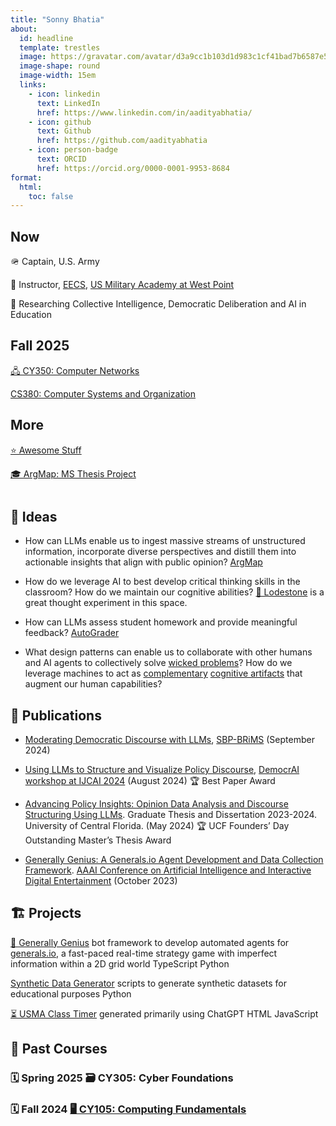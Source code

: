 ```yaml
---
title: "Sonny Bhatia"
about:
  id: headline
  template: trestles
  image: https://gravatar.com/avatar/d3a9cc1b103d1d983c1cf41bad7b6587e5efd5a2525866b9fce14dcb5f949fcf?size=360
  image-shape: round
  image-width: 15em
  links:
    - icon: linkedin
      text: LinkedIn
      href: https://www.linkedin.com/in/aadityabhatia/
    - icon: github
      text: Github
      href: https://github.com/aadityabhatia
    - icon: person-badge
      text: ORCID
      href: https://orcid.org/0000-0001-9953-8684
format:
  html:
    toc: false
---
```


::: {#headline}

## Now

🪖 Captain, U.S. Army

🏫 Instructor, [EECS](https://www.westpoint.edu/academics/departments/electrical-engineering-and-computer-science), [US Military Academy at West Point](https://www.westpoint.edu/)

🔎 Researching [Collective Intelligence]{.btn .btn-secondary .disabled}, [Democratic Deliberation]{.btn .btn-secondary .disabled} and [AI in Education]{.btn .btn-secondary .disabled}


## Fall 2025

[🖧 CY350: Computer Networks](https://cy350.bhatia.dev/){.btn .btn-primary .disabled}

[<i class="bi bi-cpu"></i> CS380: Computer Systems and Organization](https://cs380.bhatia.dev/){.btn .btn-primary .disabled}


## More

[⭐ Awesome Stuff](/awesome){.btn .btn-primary}

[🎓 ArgMap: MS Thesis Project](https://argmap.bhatia.dev/){.btn .btn-primary}

:::

<div style="margin-top: 3em;"></div>


## 🧠 Ideas

- How can LLMs enable us to ingest massive streams of unstructured information, incorporate diverse perspectives and distill them into actionable insights that align with public opinion? [<i class="bi bi-diagram-3"></i> ArgMap](https://argmap.bhatia.dev/){.btn .btn-primary}

- How do we leverage AI to best develop critical thinking skills in the classroom? How do we maintain our cognitive abilities? [🌿 Lodestone](https://maggieappleton.com/lodestone/) is a great thought experiment in this space.

- How can LLMs assess student homework and provide meaningful feedback? [<i class="bi bi-github"></i> AutoGrader](https://github.com/aadityabhatia/autograder){.btn .btn-primary}

- What design patterns can enable us to collaborate with other humans and AI agents to collectively solve [wicked problems](https://en.m.wikipedia.org/wiki/Wicked_problem)? How do we leverage machines to act as [complementary](https://nautil.us/will-ai-harm-us-better-to-ask-how-well-reckon-with-our-hybrid-nature-236098/) [cognitive artifacts](https://doi.org/10.1007/BF02032391) that augment our human capabilities?


## 📜 Publications

- [Moderating Democratic Discourse with LLMs](https://link.springer.com/chapter/10.1007/978-3-031-72241-7_12), [SBP-BRiMS](https://sbp-brims.org/2024/) (September 2024)

- [Using LLMs to Structure and Visualize Policy Discourse](https://doi.org/10.1007/978-981-97-9536-9_5), [DemocrAI workshop at IJCAI 2024](https://sites.google.com/view/democrai2024) (August 2024) [🏆 Best Paper Award]{.btn .btn-success .disabled}

- [Advancing Policy Insights: Opinion Data Analysis and Discourse Structuring Using LLMs](https://stars.library.ucf.edu/etd2023/204/). Graduate Thesis and Dissertation 2023-2024. University of Central Florida. (May 2024) [🏆 UCF Founders' Day Outstanding Master's Thesis Award]{.btn .btn-success .disabled}

- [Generally Genius: A Generals.io Agent Development and Data Collection Framework](https://ojs.aaai.org/index.php/AIIDE/article/view/27536). [AAAI Conference on Artificial Intelligence and Interactive Digital Entertainment](http://aiide.org/) (October 2023)


## 🏗️ Projects

[🤖 Generally Genius](https://corsaircoalition.github.io/){.btn .btn-primary} bot framework to develop automated agents for [generals.io](https://generals.io/), a fast-paced real-time strategy game with imperfect information within a 2D grid world [TypeScript]{.btn .btn-secondary .disabled} [Python]{.btn .btn-secondary .disabled} [<i class="bi bi-github"></i>](https://github.com/CorsairCoalition){.btn .btn-secondary}

[<i class="bi bi-github"></i> Synthetic Data Generator](https://github.com/aadityabhatia/synthetic-dataset-generators){.btn .btn-primary} scripts to generate synthetic datasets for educational purposes [Python]{.btn .btn-secondary .disabled} [<i class="bi bi-github"></i>](https://github.com/aadityabhatia/synthetic-dataset-generators){.btn .btn-secondary}

[⏳ USMA Class Timer](https://classtime.bhatia.dev/){.btn .btn-primary} generated primarily using ChatGPT [HTML]{.btn .btn-secondary .disabled} [JavaScript]{.btn .btn-secondary .disabled} [<i class="bi bi-github"></i>](https://github.com/aadityabhatia/usma-class-timer){.btn .btn-secondary}


## 🏫 Past Courses

### 🗓️ Spring 2025 [🗃️ CY305: Cyber Foundations]{.btn .btn-primary .disabled}

### 🗓️ Fall 2024 [🖥️ CY105: Computing Fundamentals](https://cy105.bhatia.dev/){.btn .btn-primary}
